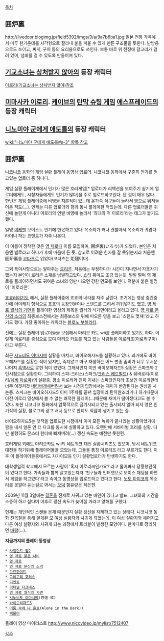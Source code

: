 [[목차]]

== 囲炉裏 ==
http://livedoor.blogimg.jp/field5392/imgs/9/a/9a7b6ba1.jpg
[[일본]] 전통 가옥에서 마루 한가운데를 사각형으로 잘라내 불을 피울 수 있게 만든 구조물을 뜻한다. 난방용으로도 쓰이고, 찌게, 구이 등의 요리용으로도 쓰인다. 보통 바로 위 천장에 갈고리가 걸려 있어, 냄비를 걸 수 있도록 만들어져 있다.

== [[기교소녀는 상처받지 않아]]의 등장 캐릭터 ==
[[이로리(기교소녀는 상처받지 않아)]]참조

== [[미마사카 이로리]]. [[케이브]]의 [[탄막 슈팅 게임]] [[에스프레이드]]의 등장 캐릭터 ==

== [[니노미야 군에게 애도를]]의 등장 캐릭터 ==
[[wiki:"니노미야 군에게 애도를#s-3" 항목 참고]]


== 囲炉裏 ==
[[니코니코 동화]]의 게임 실황 플레이 동영상 업로더. 니코니코 동화에서 꾸준히 인기를 얻고있는 업로더 중 하나다.

게임 실황 플레이계에서 인기가 많은 호러게임[* 업로더가 리액션을 보여주기 쉽기에 업로더에게도, 시청자들에게도 인기가 많다]을 주로 업로드하고있다. 단 겁이 매우 많다. 한번은 게임 플레이중에 비명을 지른적이 있는데 온가족 식구들이 놀라서 방으로 뛰쳐들어온 적도(...). 언제는 다른 업로더와 함께 동시 플레이한 적있는데. 다른 업로더들은 귀신에 놀란게 아니라 이로리의 연발 비명에 놀라서 '최대의 적 이로리'라는 태그가 붙기도 했다.

일명 [[이케멘]] 보이스도 인기에 한몫하고 있다. 목소리가 꽤나 괜찮아서 목소리가 귀엽다 라더니 하는 코멘트가 자주 나온다. 

이 이름이 정착한 것은 [[영 제로]]때 이름 모집하여, 囲炉裏(いろり)가 되었다. 본인은 처음엔 별로라고 하다가 후에 마음에 든 듯. 참고로 어려운 한자를 잘 못읽는지라 처음엔 囲炉裏를 [[코타츠]]로 읽었다(코타츠는 炬燵이다).

그외 특이사항으로는 알아주는 [[로리콘]]. 처음에는 부정하다가 시간이 지나면서 자포자기했는지 본인이 로리콘 소재를 남발하고있다. [[쇼타]] 취미도 조금 있는듯. 벌벌 떨며 영 제로를 플레이하면서도 귀여운 소녀의 영만 나오면 강한 면모를 보인다. 덕분에 붙은 별명이 '이로리콘'.

[[죠죠러]]이기도 해서, 실황 플레이중에 죠죠의 네타를 자주 날린다. 초기에는 영상 중간중간에 아이캐치 형식으로 죠죠의 등장인물이나 스탠드를 그려서 끼워넣기도 했고, [[영 제로 월식의 가면]]을 플레이한 영상의 제목을 월식의 석가면이라고 올리고 있다. [[영 제로 문신의 소리]]의 최종보스전에서는 최종보스의 뒤에 떠오른 영을 보고 '스탠드 멋져!'라고 하기도 했다. 가장 좋아하는 캐릭터는 [[블로노 부첼라티]].

전에는 실황 플레이 업로더들을 모집해서 마리오 카트 wii를 플레이하고 있기도 하다. 이렇게 이로리를 중심으로 모여 마리오 카트를 하고 있는 사람들을 이로리조(이로리구미)라고 부른다.

최근 [[시노비도 이마시메]] 실황을 마치고, 바이오해저드를 실황하고 있다. 과거에도 바이오해자드를 실황한 적이 있지만, 죽지않고 마구 재생하는 어느 변종 좀비가 너무 무서운 나머지 [[흑역사]]로 묻힌 적이 있었다.
그래서인지 이번 바이오하자드5 실황은 스파크와 2인시점으로 실황한다.
그리하여 스파-크리스(스파크/[[크리스 레드필드]]) & 쉐바로리(이로리/[[쉐바 아로마]])의 실황중.
평소 이로리와 친히 지내는 스파크인지라 초보인 이로리한테 너무 이것저것 [[네타바레]]해버려서 보는 시청자입장에서는 재미가 반감된다는 원성을 사는중.
스파크는 바이오하자드5 이미 1주차를 끝낸 입장이라 탄약원조라거나 하기때문에 이전 이로리 영상에서 볼 수 없는 쾌적한 플레이(…)때문에 재미가 떨어졌다고도 볼 수 있다.
또한 니코니코 동화에서 암묵적으로 금기시되고 있는 출시되지 얼마 되지 않은 인기작의 실황, 블로그의 광고 배너 등으로 안티도 적잖이 생기고 있는 중.

바이오하자드5는 첫작을 업로드한 시점에서 이미 모든 녹화가 끝나있는 상황이었기에 짬을 내서 얼론 인 더 다크를 동시에 실황하고 있다. 오랜만에 서바이벌 호러를 실황.
다만 불행히도 몬스터 헌터에 빠져버려(…) 갱신 속도는 예전만 못한편.

호러게임 외에도 마리오카트 wii의 네트워크 대전 실황시리즈도 있으며, 당시 네트워크 대전을 하기위해 플레이어들을 모았는데, 그들을 통칭 이로리조 라고 부르기도 한다. 이후 이 플레이어들중에서도 쟈가이모등 인기 실황업로더가 탄생하기도 한다.


대학생일적 학교에서 모르는 사람이 '혹시 이로리씨인가요?'라고 물어봐서 당황했던적이 있다고 한다. 가족들과 함께 살고있는지라 '친구들과 인터넷으로 보이스 채팅을 하면서 게임을 하고있다'라고 속이고 동영상을 업로드하고 있다고 한다. [[노토 마미코]]의 목소리를 못알아 듣는걸로 봐서는 [[오덕]] 함유량은 적은편.

2009년 11월 3일에는 [[결혼]]을 전제로 사귀고 있는 애인이 있다고 발표. 그녀와의 시간을 소중히 하고 싶다며 이후로 갱신 속도가 늦어질 거라고 양해를 구했다.

현재는 개인적인 스캔들 문제 때문인지 실황 갱신을 자제하고 있는 상태다.
니코니코 동화 [[친목질]]을 통해 알게된 모 여성 실황자와 사귀게 되었는데, 이 여성 실황자와 헤어지고 다른 여성 실황자와 사귀게 되는 과정에서 트러블이 발생한 모양이다. 한마디로 정리하면 [[바람]](…).


'''지금까지의 플레이 동영상'''
 * [[사일런트 힐2]]
 * [[영 제로 붉은 나비]]
 * [[영 제로]]
 * [[영 제로 문신의 소리]]
 * [[파렌하이트]]
 * [[그레고리 호러쇼]]
 * [[디멘토]]
 * [[이터널 다크네스]]
 * [[영 제로 월식의 가면]]
 * [[시노비도 이마시메]](忍道 戒)
 * [[바이오하자드5]]
 * [[어둠 속에 나 홀로]](Alone in the Dark))
 * [[백물어]]
플레이 영상 마이리스트 http://www.nicovideo.jp/mylist/7512407

[[각주]]
